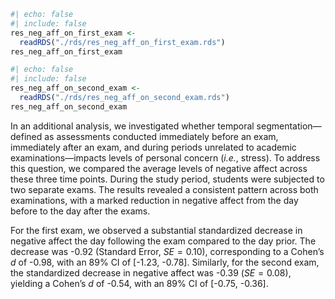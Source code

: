 
```r
#| echo: false
#| include: false
res_neg_aff_on_first_exam <-
  readRDS("./rds/res_neg_aff_on_first_exam.rds")
res_neg_aff_on_first_exam
```

```r
#| echo: false
#| include: false
res_neg_aff_on_second_exam <-
  readRDS("./rds/res_neg_aff_on_second_exam.rds")
res_neg_aff_on_second_exam
```

In an additional analysis, we investigated whether temporal segmentation—defined as assessments conducted immediately before an exam, immediately after an exam, and during periods unrelated to academic examinations—impacts levels of personal concern (*i.e.*, stress). To address this question, we compared the average levels of negative affect across these three time points. During the study period, students were subjected to two separate exams. The results revealed a consistent pattern across both examinations, with a marked reduction in negative affect from the day before to the day after the exams.

For the first exam, we observed a substantial standardized decrease in negative affect the day following the exam compared to the day prior. The decrease was -0.92 (Standard Error, $SE = 0.10$), corresponding to a Cohen's $d$ of -0.98, with an 89% CI of [-1.23, -0.78]. Similarly, for the second exam, the standardized decrease in negative affect was -0.39 ($SE = 0.08$), yielding a Cohen's $d$ of -0.54, with an 89% CI of [-0.75, -0.36].

